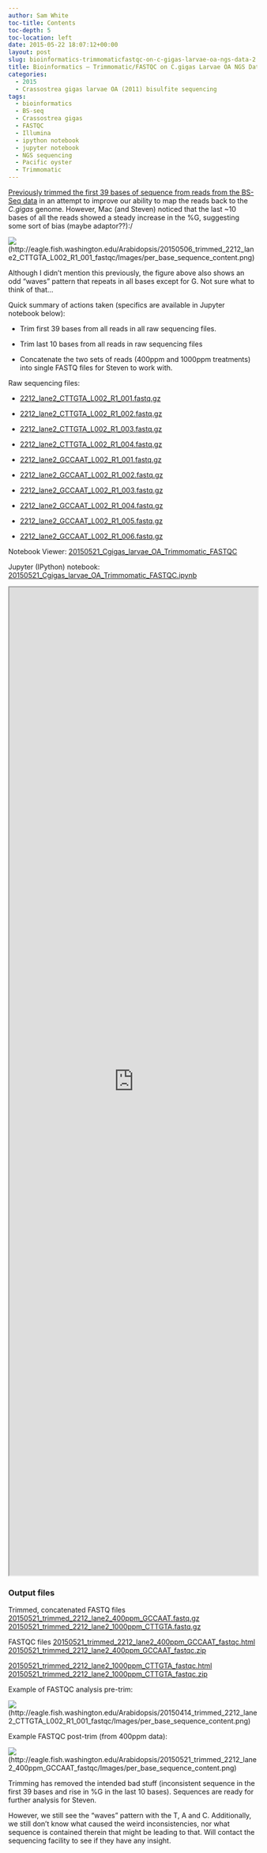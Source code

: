 ```yaml
---
author: Sam White
toc-title: Contents
toc-depth: 5
toc-location: left
date: 2015-05-22 18:07:12+00:00
layout: post
slug: bioinformatics-trimmomaticfastqc-on-c-gigas-larvae-oa-ngs-data-2
title: Bioinformatics – Trimmomatic/FASTQC on C.gigas Larvae OA NGS Data
categories:
  - 2015
  - Crassostrea gigas larvae OA (2011) bisulfite sequencing
tags:
  - bioinformatics
  - BS-seq
  - Crassostrea gigas
  - FASTQC
  - Illumina
  - ipython notebook
  - jupyter notebook
  - NGS sequencing
  - Pacific oyster
  - Trimmomatic
---
```


[Previously trimmed the first 39 bases of sequence from reads from the BS-Seq data](https://robertslab.github.io/sams-notebook/posts/2015/2015-05-07-bioinformatics-trimmomaticfastqc-on-c-gigas-larvae-oa-ngs-data/) in an attempt to improve our ability to map the reads back to the _C.gigas_ genome. However, Mac (and Steven) noticed that the last ~10 bases of all the reads showed a steady increase in the %G, suggesting some sort of bias (maybe adaptor??):/

![](https://eagle.fish.washington.edu/Arabidopsis/20150506_trimmed_2212_lane2_CTTGTA_L002_R1_001_fastqc/Images/per_base_sequence_content.png)(http://eagle.fish.washington.edu/Arabidopsis/20150506_trimmed_2212_lane2_CTTGTA_L002_R1_001_fastqc/Images/per_base_sequence_content.png)

Although I didn't mention this previously, the figure above also shows an odd "waves" pattern that repeats in all bases except for G. Not sure what to think of that...

Quick summary of actions taken (specifics are available in Jupyter notebook below):




    
  * Trim first 39 bases from all reads in all raw sequencing files.

    
  * Trim last 10 bases from all reads in raw sequencing files

    
  * Concatenate the two sets of reads (400ppm and 1000ppm treatments) into single FASTQ files for Steven to work with.



Raw sequencing files:


    
  * [2212_lane2_CTTGTA_L002_R1_001.fastq.gz](https://owl.fish.washington.edu/nightingales/C_gigas/2212_lane2_CTTGTA_L002_R1_001.fastq.gz)

    
  * [2212_lane2_CTTGTA_L002_R1_002.fastq.gz](https://owl.fish.washington.edu/nightingales/C_gigas/2212_lane2_CTTGTA_L002_R1_002.fastq.gz)

    
  * [2212_lane2_CTTGTA_L002_R1_003.fastq.gz](https://owl.fish.washington.edu/nightingales/C_gigas/2212_lane2_CTTGTA_L002_R1_003.fastq.gz)

    
  * [2212_lane2_CTTGTA_L002_R1_004.fastq.gz](https://owl.fish.washington.edu/nightingales/C_gigas/2212_lane2_CTTGTA_L002_R1_004.fastq.gz)

    
  * [2212_lane2_GCCAAT_L002_R1_001.fastq.gz](https://owl.fish.washington.edu/nightingales/C_gigas/2212_lane2_GCCAAT_L002_R1_001.fastq.gz)

    
  * [2212_lane2_GCCAAT_L002_R1_002.fastq.gz](https://owl.fish.washington.edu/nightingales/C_gigas/2212_lane2_GCCAAT_L002_R1_002.fastq.gz)

    
  * [2212_lane2_GCCAAT_L002_R1_003.fastq.gz](https://owl.fish.washington.edu/nightingales/C_gigas/2212_lane2_GCCAAT_L002_R1_003.fastq.gz)

    
  * [2212_lane2_GCCAAT_L002_R1_004.fastq.gz](https://owl.fish.washington.edu/nightingales/C_gigas/2212_lane2_GCCAAT_L002_R1_004.fastq.gz)

    
  * [2212_lane2_GCCAAT_L002_R1_005.fastq.gz](https://owl.fish.washington.edu/nightingales/C_gigas/2212_lane2_GCCAAT_L002_R1_005.fastq.gz)

    
  * [2212_lane2_GCCAAT_L002_R1_006.fastq.gz](https://owl.fish.washington.edu/nightingales/C_gigas/2212_lane2_GCCAAT_L002_R1_006.fastq.gz)



Notebook Viewer: [20150521_Cgigas_larvae_OA_Trimmomatic_FASTQC](https://nbviewer.ipython.org/url/eagle.fish.washington.edu/Arabidopsis/iPythonNotebooks/20150521_Cgigas_larvae_OA_Trimmomatic_FASTQC.ipynb)

Jupyter (IPython) notebook: [20150521_Cgigas_larvae_OA_Trimmomatic_FASTQC.ipynb](https://eagle.fish.washington.edu/Arabidopsis/iPythonNotebooks/20150521_Cgigas_larvae_OA_Trimmomatic_FASTQC.ipynb)



<iframe src="https://nbviewer.ipython.org/url/eagle.fish.washington.edu/Arabidopsis/iPythonNotebooks/20150521_Cgigas_larvae_OA_Trimmomatic_FASTQC.ipynb" width="100%" height="2000" scrolling="yes"></iframe>





### Output files



Trimmed, concatenated FASTQ files
[20150521_trimmed_2212_lane2_400ppm_GCCAAT.fastq.gz](https://eagle.fish.washington.edu/Arabidopsis/20150521_trimmed_2212_lane2_400ppm_GCCAAT.fastq.gz)
[20150521_trimmed_2212_lane2_1000ppm_CTTGTA.fastq.gz](https://eagle.fish.washington.edu/Arabidopsis/20150521_trimmed_2212_lane2_1000ppm_CTTGTA.fastq.gz)



FASTQC files
[20150521_trimmed_2212_lane2_400ppm_GCCAAT_fastqc.html](https://eagle.fish.washington.edu/Arabidopsis/20150521_trimmed_2212_lane2_400ppm_GCCAAT_fastqc.html)
[20150521_trimmed_2212_lane2_400ppm_GCCAAT_fastqc.zip](https://eagle.fish.washington.edu/Arabidopsis/20150521_trimmed_2212_lane2_400ppm_GCCAAT_fastqc.zip)

[20150521_trimmed_2212_lane2_1000ppm_CTTGTA_fastqc.html](https://eagle.fish.washington.edu/Arabidopsis/20150521_trimmed_2212_lane2_1000ppm_CTTGTA_fastqc.html)
[20150521_trimmed_2212_lane2_1000ppm_CTTGTA_fastqc.zip](https://eagle.fish.washington.edu/Arabidopsis/20150521_trimmed_2212_lane2_1000ppm_CTTGTA_fastqc.zip)



Example of FASTQC analysis pre-trim:

![](https://eagle.fish.washington.edu/Arabidopsis/20150414_trimmed_2212_lane2_CTTGTA_L002_R1_001_fastqc/Images/per_base_sequence_content.png)(http://eagle.fish.washington.edu/Arabidopsis/20150414_trimmed_2212_lane2_CTTGTA_L002_R1_001_fastqc/Images/per_base_sequence_content.png)





Example FASTQC post-trim (from 400ppm data):

![](https://eagle.fish.washington.edu/Arabidopsis/20150521_trimmed_2212_lane2_400ppm_GCCAAT_fastqc/Images/per_base_sequence_content.png)(http://eagle.fish.washington.edu/Arabidopsis/20150521_trimmed_2212_lane2_400ppm_GCCAAT_fastqc/Images/per_base_sequence_content.png)



Trimming has removed the intended bad stuff (inconsistent sequence in the first 39 bases and rise in %G in the last 10 bases). Sequences are ready for further analysis for Steven.

However, we still see the "waves" pattern with the T, A and C. Additionally, we still don't know what caused the weird inconsistencies, nor what sequence is contained therein that might be leading to that. Will contact the sequencing facility to see if they have any insight.
